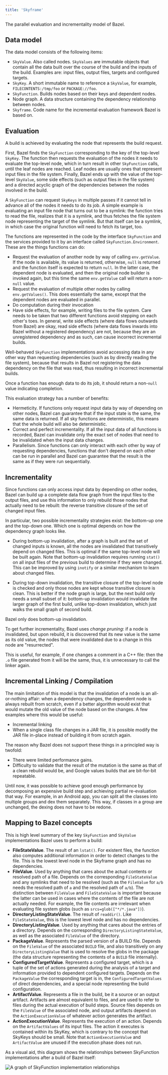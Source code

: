 ```yaml
---
title: 'Skyframe'
---
```




The parallel evaluation and incrementality model of Bazel.

## Data model

The data model consists of the following items:

*   `SkyValue`. Also called nodes. `SkyValues` are immutable objects that
    contain all the data built over the course of the build and the inputs of
    the build. Examples are: input files, output files, targets and configured
    targets.
*   `SkyKey`. A short immutable name to reference a `SkyValue`, for example,
    `FILECONTENTS:/tmp/foo` or `PACKAGE://foo`.
*   `SkyFunction`. Builds nodes based on their keys and dependent nodes.
*   Node graph. A data structure containing the dependency relationship between
    nodes.
*   `Skyframe`. Code name for the incremental evaluation framework Bazel is
    based on.

## Evaluation

A build is achieved by evaluating the node that represents the build request.

First, Bazel finds the `SkyFunction` corresponding to the key of the top-level
`SkyKey`. The function then requests the evaluation of the nodes it needs to
evaluate the top-level node, which in turn result in other `SkyFunction` calls,
until the leaf nodes are reached. Leaf nodes are usually ones that represent
input files in the file system. Finally, Bazel ends up with the value of the
top-level `SkyValue`, some side effects (such as output files in the file
system) and a directed acyclic graph of the dependencies between the nodes
involved in the build.

A `SkyFunction` can request `SkyKeys` in multiple passes if it cannot tell in
advance all of the nodes it needs to do its job. A simple example is evaluating
an input file node that turns out to be a symlink: the function tries to read
the file, realizes that it is a symlink, and thus fetches the file system node
representing the target of the symlink. But that itself can be a symlink, in
which case the original function will need to fetch its target, too.

The functions are represented in the code by the interface `SkyFunction` and the
services provided to it by an interface called `SkyFunction.Environment`. These
are the things functions can do:

*   Request the evaluation of another node by way of calling `env.getValue`. If
    the node is available, its value is returned, otherwise, `null` is returned
    and the function itself is expected to return `null`. In the latter case,
    the dependent node is evaluated, and then the original node builder is
    invoked again, but this time the same `env.getValue` call will return a
    non-`null` value.
*   Request the evaluation of multiple other nodes by calling `env.getValues()`.
    This does essentially the same, except that the dependent nodes are
    evaluated in parallel.
*   Do computation during their invocation
*   Have side effects, for example, writing files to the file system. Care needs
    to be taken that two different functions avoid stepping on each other's
    toes. In general, write side effects (where data flows outwards from Bazel)
    are okay, read side effects (where data flows inwards into Bazel without a
    registered dependency) are not, because they are an unregistered dependency
    and as such, can cause incorrect incremental builds.

Well-behaved `SkyFunction` implementations avoid accessing data in any other way
than requesting dependencies (such as by directly reading the file system),
because that results in Bazel not registering the data dependency on the file
that was read, thus resulting in incorrect incremental builds.

Once a function has enough data to do its job, it should return a non-`null`
value indicating completion.

This evaluation strategy has a number of benefits:

*   Hermeticity. If functions only request input data by way of depending on
    other nodes, Bazel can guarantee that if the input state is the same, the
    same data is returned. If all sky functions are deterministic, this means
    that the whole build will also be deterministic.
*   Correct and perfect incrementality. If all the input data of all functions
    is recorded, Bazel can invalidate only the exact set of nodes that need to
    be invalidated when the input data changes.
*   Parallelism. Since functions can only interact with each other by way of
    requesting dependencies, functions that don't depend on each other can be
    run in parallel and Bazel can guarantee that the result is the same as if
    they were run sequentially.

## Incrementality

Since functions can only access input data by depending on other nodes, Bazel
can build up a complete data flow graph from the input files to the output
files, and use this information to only rebuild those nodes that actually need
to be rebuilt: the reverse transitive closure of the set of changed input files.

In particular, two possible incrementality strategies exist: the bottom-up one
and the top-down one. Which one is optimal depends on how the dependency graph
looks like.

*   During bottom-up invalidation, after a graph is built and the set of changed
    inputs is known, all the nodes are invalidated that transitively depend on
    changed files. This is optimal if the same top-level node will be built
    again. Note that bottom-up invalidation requires running `stat()` on all
    input files of the previous build to determine if they were changed. This
    can be improved by using `inotify` or a similar mechanism to learn about
    changed files.

*   During top-down invalidation, the transitive closure of the top-level node
    is checked and only those nodes are kept whose transitive closure is clean.
    This is better if the node graph is large, but the next build only needs a
    small subset of it: bottom-up invalidation would invalidate the larger graph
    of the first build, unlike top-down invalidation, which just walks the small
    graph of second build.

Bazel only does bottom-up invalidation.

To get further incrementality, Bazel uses _change pruning_: if a node is
invalidated, but upon rebuild, it is discovered that its new value is the same
as its old value, the nodes that were invalidated due to a change in this node
are "resurrected".

This is useful, for example, if one changes a comment in a C++ file: then the
`.o` file generated from it will be the same, thus, it is unnecessary to call
the linker again.

## Incremental Linking / Compilation

The main limitation of this model is that the invalidation of a node is an
all-or-nothing affair: when a dependency changes, the dependent node is always
rebuilt from scratch, even if a better algorithm would exist that would mutate
the old value of the node based on the changes. A few examples where this would
be useful:

*   Incremental linking
*   When a single class file changes in a JAR file, it is possible
    modify the JAR file in-place instead of building it from scratch again.

The reason why Bazel does not support these things in a principled way
is twofold:

*   There were limited performance gains.
*   Difficulty to validate that the result of the mutation is the same as that
    of a clean rebuild would be, and Google values builds that are bit-for-bit
    repeatable.

Until now, it was possible to achieve good enough performance by decomposing an
expensive build step and achieving partial re-evaluation that way. For example,
in an Android app, you can split all the classes into multiple groups and dex
them separately. This way, if classes in a group are unchanged, the dexing does
not have to be redone.

## Mapping to Bazel concepts

This is high level summary of the key `SkyFunction` and `SkyValue`
implementations Bazel uses to perform a build:

*   **FileStateValue**. The result of an `lstat()`. For existent files, the
    function also computes additional information in order to detect changes to
    the file. This is the lowest level node in the Skyframe graph and has no
    dependencies.
*   **FileValue**. Used by anything that cares about the actual contents or
    resolved path of a file. Depends on the corresponding `FileStateValue` and
    any symlinks that need to be resolved (such as the `FileValue` for `a/b`
    needs the resolved path of `a` and the resolved path of `a/b`). The
    distinction between `FileValue` and `FileStateValue` is important because
    the latter can be used in cases where the contents of the file are not
    actually needed. For example, the file contents are irrelevant when
    evaluating file system globs (such as `srcs=glob(["*/*.java"])`).
*   **DirectoryListingStateValue**. The result of `readdir()`. Like
    `FileStateValue`, this is the lowest level node and has no dependencies.
*   **DirectoryListingValue**. Used by anything that cares about the entries of
    a directory. Depends on the corresponding `DirectoryListingStateValue`, as
    well as the associated `FileValue` of the directory.
*   **PackageValue**. Represents the parsed version of a BUILD file. Depends on
    the `FileValue` of the associated `BUILD` file, and also transitively on any
    `DirectoryListingValue` that is used to resolve the globs in the package
    (the data structure representing the contents of a `BUILD` file internally).
*   **ConfiguredTargetValue**. Represents a configured target, which is a tuple
    of the set of actions generated during the analysis of a target and
    information provided to dependent configured targets. Depends on the
    `PackageValue` the corresponding target is in, the `ConfiguredTargetValues`
    of direct dependencies, and a special node representing the build
    configuration.
*   **ArtifactValue**. Represents a file in the build, be it a source or an
    output artifact. Artifacts are almost equivalent to files, and are used to
    refer to files during the actual execution of build steps. Source files
    depends on the `FileValue` of the associated node, and output artifacts
    depend on the `ActionExecutionValue` of whatever action generates the
    artifact.
*   **ActionExecutionValue**. Represents the execution of an action. Depends on
    the `ArtifactValues` of its input files. The action it executes is contained
    within its SkyKey, which is contrary to the concept that SkyKeys should be
    small. Note that `ActionExecutionValue` and `ArtifactValue` are unused if
    the execution phase does not run.

As a visual aid, this diagram shows the relationships between
SkyFunction implementations after a build of Bazel itself:

![A graph of SkyFunction implementation relationships](/reference/skyframe.png)
